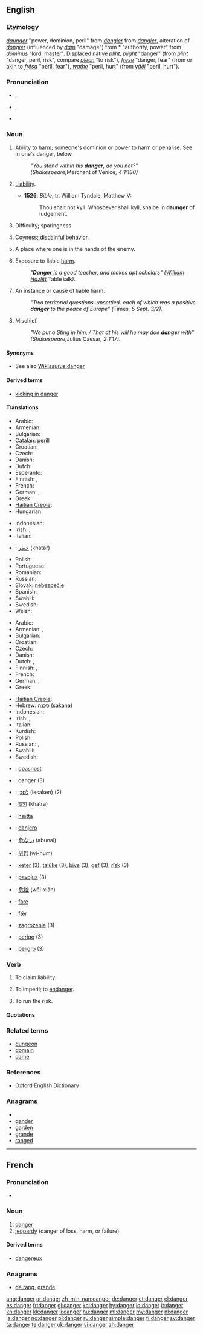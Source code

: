 ==English==

===Etymology===
{{etyl|enm}} ''[[daunger#Middle English|daunger]]'' "power, dominion, peril" from {{etyl|xno}} ''[[dangier#Anglo-Norman|dangier]]'' from {{etyl|fro}} ''[[dangier#Old French|dangier]]'', alteration of {{fro}} ''[[dongier#Old French|dongier]]'' (influenced by {{fro}} ''[[dam#Old French|dam]]'' "damage") from {{etyl|VL.}} *{{term|lang=la|domniarium|domniārium}} "authority, power" from {{etyl|la}} ''[[dominus]]'' "lord, master". Displaced native {{enm}} ''[[plight#Middle English|pliht, plight]]'' "danger" (from {{ang}} ''[[pliht#Old English|pliht]]'' "danger, peril, risk", compare {{ang}} ''[[pleon#Old English|plēon]]'' "to risk"), {{enm}} ''[[frese#Middle English|frese]]'' "danger, fear" (from or akin to {{osx}} ''[[fresa#Old Saxon|frēsa]]'' "peril, fear"), {{enm}} ''[[wathe#Middle English|wathe]]'' "peril, hurt" (from {{non}} ''[[vaði#Old Norse|vāði]]'' "peril, hurt").

===Pronunciation===
* {{a|UK}} {{IPA|/deɪn.dʒə(ɹ)/}}, {{SAMPA|/deIn.dZ@(r\)/}}
* {{a|US}} {{IPA|/ˈdeɪndʒɚ/}}, {{SAMPA|/"deIndZ@`/}}
* {{audio|en-us-danger.ogg|Audio (US)}}

===Noun===
{{en-noun}}

# {{obsolete}} Ability to [[harm]]; someone's dominion or power to harm or penalise. See In one's danger, below.
#: ''"You stand within his '''danger''', do you not?" (Shakespeare, ''Merchant of Venice'', 4:1:180)''
# {{obsolete}} [[liability|Liability]].
#* '''1526''', ''Bible'', tr. William Tyndale, Matthew V:
#*: Thou shalt not kyll. Whosoever shall kyll, shalbe in '''daunger''' of iudgement.
# {{obsolete}} Difficulty; sparingness.
# {{obsolete}} Coyness; disdainful behavior.
# {{obsolete}} A place where one is in the hands of the enemy.
# Exposure to liable [[harm]].
#: ''"'''Danger''' is a good teacher, and makes apt scholars" ([[w:William Hazlitt|William Hazlitt]], ''Table talk'').''
# An instance or cause of liable harm.
#: ''"Two territorial questions..unsettled..each of which was a positive '''danger''' to the peace of Europe" (''Times'', 5 Sept. 3/2).''
# Mischief.
#: ''"We put a Sting in him, / That at his will he may doe '''danger''' with" (Shakespeare, ''Julius Caesar'', 2:1:17).''

====Synonyms====
* See also [[Wikisaurus:danger]]

====Derived terms====
* [[kicking in danger]]

====Translations====
{{trans-top|exposure to liable harm}}
* Arabic: {{t-|ar|خطر|m|alt=خَطَر|tr=khaTar}}
* Armenian: {{t-|hy|վտանգ|tr=vtang}}
* Bulgarian: {{t+|bg|опасност|f}}
* [[Catalan]]: [[perill]]
* Croatian: {{t-|hr|opasnost|f}}
* Czech: {{t-|cs|nebezpečí|n}}
* Danish: {{t+|da|fare|c}}
* Dutch: {{t+|nl|gevaar|n}}
* Esperanto: {{t|eo|danĝero}}
* Finnish: {{t+|fi|vaara}}, {{t+|fi|uhka}}
* French: {{t+|fr|danger|m}}
* German: {{t+|de|Gefahr|f}}, {{t+|de|Risiko|n}}
* Greek: {{t+|el|κίνδυνος|m|tr=kíndinos}}
* [[Haitian Creole]]: {{tø|ht|danje}}
* Hungarian: {{t+|hu|veszély}}
{{trans-mid}}
* Indonesian: {{t-|id|bahaya|xs=Indonesian}}
* Irish: {{t-|ga|contúirt|f|xs=Irish}}, {{t|ga|dainséar|m|xs=Irish}}
* Italian: {{t+|it|pericolo|m}}
* {{ttbc|Persian}}: [[خطر]] (khatar)
* Polish: {{t+|pl|niebezpieczeństwo|n}}
* Portuguese: {{t+|pt|perigo|m}}
* Romanian: {{t+|ro|pericol}}
* Russian: {{t+|ru|опасность|f|cs=Cyrl|tr=opásnost'}}
* Slovak: [[nebezpečie]] {{n}}
* Spanish: {{t+|es|peligro|m}}
* Swahili: {{t+|sw|hatari|xs=Swahili}}
* Swedish: {{t+|sv|fara|c}}
* Welsh: {{t+|cy|perygl|m|xs=Welsh}}
{{trans-bottom}}

{{trans-top|instance or cause of liable harm}}
* Arabic: {{t-|ar|خطر|m|alt=خَطَر|tr=khaTar}}
* Armenian: {{t-|hy|վտանգ|tr=vtang}},  {{t|hy|սպառնալիք|tr=spaṙnalik’}}
* Bulgarian: {{t|bg|заплаха|f}}
* Croatian: {{t-|hr|opasnost|f}}
* Czech: {{t-|cs|nebezpečí|n}}
* Danish: {{t+|da|fare|c}}
* Dutch: {{t+|nl|gevaar|n}},  {{t+|nl|bedreiging|f}}
* Finnish: {{t+|fi|uhka}}, {{t+|fi|vaara}}
* French: {{t+|fr|danger|m}}
* German: {{t+|de|Gefahr|f}}, {{t-|de|Bedrohung|f}}
* Greek: {{t+|el|κίνδυνος|m|tr=kíndinos}}
{{trans-mid}}
* [[Haitian Creole]]: {{tø|ht|danje}}
* Hebrew: [[סכנה]] (sakana) {{f}}
* Indonesian: {{t-|id|bahaya|xs=Indonesian}}
* Irish: {{t-|ga|contúirt|f|xs=Irish}}, {{t|ga|dainséar|m|xs=Irish}}
* Italian: {{t+|it|pericolo|m}}
* Kurdish: {{ku-Arab|[[په‌رێشان]]}}
* Polish: {{t+|pl|niebezpieczeństwo|n}}
* Russian: {{t+|ru|опасность|f|cs=Cyrl|tr=opásnost'}}, {{t+|ru|угроза|f|cs=Cyrl|tr=ugróza}}
* Swahili: {{t+|sw|hatari|xs=Swahili}}
* Swedish: {{t+|sv|fara|c}}
{{trans-bottom}}

{{checktrans-top}}
* {{ttbc|Croatian}}: [[opasnost]]
* {{ttbc|French}}: danger {{m}} (3)
* {{ttbc|Hebrew}}: [[לסכן]] (lesaken) (2)
* {{ttbc|Hindi}}: [[खत्रा]] (khatrā)
* {{ttbc|Icelandic}}: [[hætta]]
* {{ttbc|Ido}}: [[danjero]]
{{checktrans-mid}}
* {{ttbc|Japanese}}: [[危ない]] (abunai)
* {{ttbc|Korean}}: [[위험]] (wi-hum)
* {{ttbc|Kurdish}}: [[xeter]] {{f}} (3), [[talûke]] {{f}} (3), [[bive]] {{f}} (3), [[gef]] {{f}} (3), [[rîsk]] {{f}} (3)
* {{ttbc|Lithuanian}}: [[pavojus]] {{m}} (3)
* {{ttbc|Mandarin}}: [[危险]] (wēi-xiǎn)
* {{ttbc|Norwegian}}: [[fare]]
* {{ttbc|Old English}}: [[fær|fǣr]] {{m}}
* {{ttbc|Polish}}: [[zagrożenie]] {{n}} (3)
* {{ttbc|Portuguese}}: [[perigo]] {{m}} (3)
* {{ttbc|Spanish}}: [[peligro]] {{m}} (3)
{{checktrans-bottom}}

===Verb===
{{en-verb}}

# {{obsolete}} To claim liability.
# {{obsolete}} To imperil; to [[endanger]].
# {{obsolete}} To run the risk.

====Quotations====
{{seeCites}}

===Related terms===
* [[dungeon]]
* [[domain]]
* [[dame]]

===References===
* Oxford English Dictionary

===Anagrams===
* {{alphagram|adegnr}}
* [[gander#English|gander]]
* [[garden#English|garden]]
* [[grande#English|grande]]
* [[ranged#English|ranged]]

----

==French==
{{wikipedia|lang=fr}}

===Pronunciation===
* {{audio|Fr-danger.ogg|Audio}}

===Noun===
{{fr-noun|m}}

# [[danger#English|danger]]
# [[jeopardy]] (danger of loss, harm, or failure)

====Derived terms====
* [[dangereux]]

===Anagrams===
* [[de rang#French|de rang]], [[grande#French|grande]]

[[ang:danger]]
[[ar:danger]]
[[zh-min-nan:danger]]
[[de:danger]]
[[et:danger]]
[[el:danger]]
[[es:danger]]
[[fr:danger]]
[[gl:danger]]
[[ko:danger]]
[[hy:danger]]
[[io:danger]]
[[it:danger]]
[[kn:danger]]
[[kk:danger]]
[[li:danger]]
[[hu:danger]]
[[ml:danger]]
[[my:danger]]
[[nl:danger]]
[[ja:danger]]
[[no:danger]]
[[pl:danger]]
[[ru:danger]]
[[simple:danger]]
[[fi:danger]]
[[sv:danger]]
[[ta:danger]]
[[te:danger]]
[[uk:danger]]
[[vi:danger]]
[[zh:danger]]